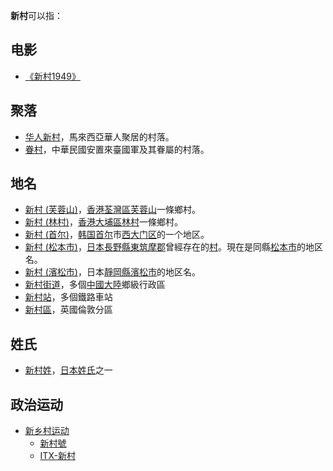 '''新村'''可以指：
==电影==
*[[新村1949|《新村1949》]]

==聚落==
*[[华人新村|华人新村]]，馬來西亞華人聚居的村落。
*[[眷村|眷村]]，中華民國安置來臺國軍及其眷屬的村落。

==地名==
*[[新村_(芙蓉山)|新村 (芙蓉山)]]，[[香港|香港]][[荃灣區|荃灣區]][[芙蓉山_(香港)|芙蓉山]]一條鄉村。
*[[新村_(林村)|新村 (林村)]]，[[香港|香港]][[大埔區|大埔區]][[林村|林村]]一條鄉村。
*[[新村_(首尔)|新村 (首尔)]]，[[韩国|韩国]][[首尔|首尔]]市[[西大门区|西大门区]]的一个地区。
*[[新村_(松本市)|新村 (松本市)]]，[[日本|日本]][[長野縣|長野縣]][[東筑摩郡|東筑摩郡]]曾經存在的[[村|村]]。現在是同縣[[松本市|松本市]]的地区名。
*[[新村_(濱松市)|新村 (濱松市)]]，日本[[靜岡縣|靜岡縣]][[濱松市|濱松市]]的地区名。 
*[[新村街道|新村街道]]，多個[[中國大陸|中國大陸]]鄉級行政區
*[[新村站|新村站]]，多個鐵路車站
*[[紐漢區|新村區]]，英國倫敦分區

==姓氏==
*[[新村姓|新村姓]]，[[日本姓氏|日本姓氏]]之一

==政治运动==
*[[新乡村运动|新乡村运动]]
**[[新村號|新村號]]
**[[ITX-新村|ITX-新村]]

{{消歧義|cat=二字消歧义}}